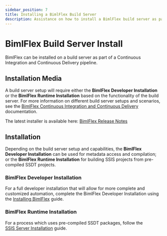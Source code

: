 ---
sidebar_position: 7
title: Installing a BimlFlex Build Server
description: Assistance on how to install a BimlFlex build server as part of a CI/CD pipeline
---
<head>
  <meta name="varigenceProduct" content="BimlFlex"></meta>
  <meta name="varigenceArticleType" content="Walkthrough"></meta>
</head>

# BimlFlex Build Server Install

BimlFlex can be installed on a build server as part of a Continuous Integration and Continuous Delivery pipeline.

## Installation Media

A build server setup will require either the **BimlFlex Developer Installation** or the **BimlFlex Runtime Installation** based on the functionality of the build server. For more information on different build server setups and scenarios, see the [BimlFlex Continuous Integration and Continuous Delivery](../technology-adf/continuous-integration-and-continuous-delivery) documentation.  

The latest installer is available here: [BimlFlex Release Notes](../release-notes)

## Installation

Depending on the build server setup and capabilities, the **BimlFlex Developer Installation** can be used for metadata access and compilation; or the **BimlFlex Runtime Installation** for building SSIS projects from pre-compiled SSDT projects.

### BimlFlex Developer Installation

For a full developer installation that will allow for more complete and customized automation, complete the BimlFlex Developer Installation using the [Installing BimlFlex](./installing-bimlflex) guide.

### BimlFlex Runtime Installation

For a process which uses pre-compiled SSDT packages, follow the [SSIS Server Installation](./installing-ssis-server) guide.
